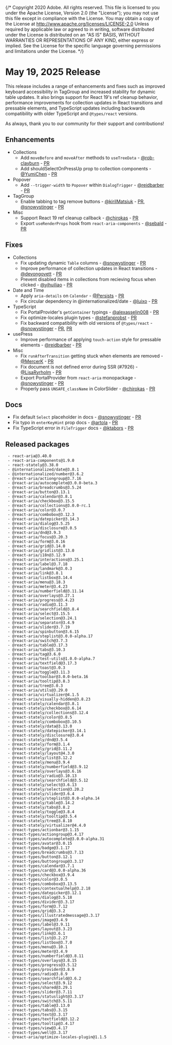 {/* Copyright 2020 Adobe. All rights reserved.
This file is licensed to you under the Apache License, Version 2.0 (the "License");
you may not use this file except in compliance with the License. You may obtain a copy
of the License at http://www.apache.org/licenses/LICENSE-2.0
Unless required by applicable law or agreed to in writing, software distributed under
the License is distributed on an "AS IS" BASIS, WITHOUT WARRANTIES OR REPRESENTATIONS
OF ANY KIND, either express or implied. See the License for the specific language
governing permissions and limitations under the License. */}




# May 19, 2025 Release

This release includes a range of enhancements and fixes such as improved keyboard accessibility in TagGroup and increased stability for dynamic table updates. It also brings support for React 19's ref cleanup behavior, performance improvements for collection updates in React transitions and pressable elements, and TypeScript updates including backwards compatibility with older TypeScript and `@types/react` versions.

As always, thank you to our community for their support and contributions!

## Enhancements

* Collections
  * Add `moveBefore` and `moveAfter` methods to `useTreeData` - [@rob-clayburn](https://github.com/rob-clayburn) - [PR](https://github.com/adobe/react-spectrum/pull/7692)
  * Add shouldSelectOnPressUp prop to collection components - [@YumiChen](https://github.com/YumiChen) - [PR](https://github.com/adobe/react-spectrum/pull/7922)
* Popover
  * Add `--trigger-width` to `Popover` within `DialogTrigger` - [@reidbarber](https://github.com/reidbarber) - [PR](https://github.com/adobe/react-spectrum/pull/7869)
* TagGroup
  * Enable tabbing to tag remove buttons - [@kirilMatsiuk](https://github.com/kirilMatsiuk) - [PR](https://github.com/adobe/react-spectrum/pull/8002), [@snowystinger](https://github.com/snowystinger) - [PR](https://github.com/adobe/react-spectrum/pull/8194)
* Misc
  * Support React 19 ref cleanup callback - [@chirokas](https://github.com/chirokas) - [PR](https://github.com/adobe/react-spectrum/pull/7758)
  * Export `useRenderProps` hook from `react-aria-components` - [@sebald](https://github.com/sebald) - [PR](https://github.com/adobe/react-spectrum/pull/8013)

## Fixes

* Collections
  * Fix updating dynamic `Table` columns - [@snowystinger](https://github.com/snowystinger) - [PR](https://github.com/adobe/react-spectrum/pull/8211)
  * Improve performance of collection updates in React transitions - [@devongovett](https://github.com/devongovett) - [PR](https://github.com/adobe/react-spectrum/pull/8204)
  * Prevent disabled items in collections from recieving focus when clicked - [@yihuiliao](https://github.com/yihuiliao) - [PR](https://github.com/adobe/react-spectrum/pull/8246)
* Date and Time
  * Apply `aria-details` on `Calendar` - [@Persists](https://github.com/Persists) - [PR](https://github.com/adobe/react-spectrum/pull/8042)
  * Fix circular dependency in @internationalized/date - [@luixo](https://github.com/luixo) - [PR](https://github.com/adobe/react-spectrum/pull/8001)
* TypeScript
  * Fix PortalProvider's `getContainer` typings - [@alexasselin008](https://github.com/alexasselin008) - [PR](https://github.com/adobe/react-spectrum/pull/8185)
  * Fix optimize-locales plugin types - [@stefanprobst](https://github.com/stefanprobst) - [PR](https://github.com/adobe/react-spectrum/pull/8087)
  * Fix backward compatibility with old versions of `@types/react` - [@snowystinger](https://github.com/snowystinger) - [PR](https://github.com/adobe/react-spectrum/pull/8099), [PR](https://github.com/adobe/react-spectrum/pull/8256)
* usePress
  * Improve performance of applying `touch-action` style for pressable elements - [@reidbarber](https://github.com/reidbarber) - [PR](https://github.com/adobe/react-spectrum/pull/8200)
* Misc
  * Fix `runAfterTransition` getting stuck when elements are removed - [@MercerK](https://github.com/MercerK) - [PR](https://github.com/adobe/react-spectrum/pull/8004)
  * Fix document is not defined error during SSR (#7926) - [@LisaRyrholm](https://github.com/LisaRyrholm) - [PR](https://github.com/adobe/react-spectrum/pull/7927)
  * Export PortalProvider from `react-aria` monopackage - [@snowystinger](https://github.com/snowystinger) - [PR](https://github.com/adobe/react-spectrum/pull/8135)
  * Properly pass `UNSAFE_className` in ColorSlider - [@chirokas](https://github.com/chirokas) - [PR](https://github.com/adobe/react-spectrum/pull/8190)

## Docs

* Fix default `Select` placeholder in docs - [@snowystinger](https://github.com/snowystinger) - [PR](https://github.com/adobe/react-spectrum/pull/7941)
* Fix typo in `enterKeyHint` prop docs - [@artola](https://github.com/artola) - [PR](https://github.com/adobe/react-spectrum/pull/8121)
* Fix TypeScript error in `FileTrigger` docs - [@ktabors](https://github.com/ktabors) - [PR](https://github.com/adobe/react-spectrum/pull/8172)

## Released packages

```
 - react-aria@3.40.0
 - react-aria-components@1.9.0
 - react-stately@3.38.0
 - @internationalized/date@3.8.1
 - @internationalized/number@3.6.2
 - @react-aria/actiongroup@3.7.16
 - @react-aria/autocomplete@3.0.0-beta.3
 - @react-aria/breadcrumbs@3.5.24
 - @react-aria/button@3.13.1
 - @react-aria/calendar@3.8.1
 - @react-aria/checkbox@3.15.5
 - @react-aria/collections@3.0.0-rc.1
 - @react-aria/color@3.0.7
 - @react-aria/combobox@3.12.3
 - @react-aria/datepicker@3.14.3
 - @react-aria/dialog@3.5.25
 - @react-aria/disclosure@3.0.5
 - @react-aria/dnd@3.9.3
 - @react-aria/focus@3.20.3
 - @react-aria/form@3.0.16
 - @react-aria/grid@3.14.0
 - @react-aria/gridlist@3.13.0
 - @react-aria/i18n@3.12.9
 - @react-aria/interactions@3.25.1
 - @react-aria/label@3.7.18
 - @react-aria/landmark@3.0.3
 - @react-aria/link@3.8.1
 - @react-aria/listbox@3.14.4
 - @react-aria/menu@3.18.3
 - @react-aria/meter@3.4.23
 - @react-aria/numberfield@3.11.14
 - @react-aria/overlays@3.27.1
 - @react-aria/progress@3.4.23
 - @react-aria/radio@3.11.3
 - @react-aria/searchfield@3.8.4
 - @react-aria/select@3.15.5
 - @react-aria/selection@3.24.1
 - @react-aria/separator@3.4.9
 - @react-aria/slider@3.7.19
 - @react-aria/spinbutton@3.6.15
 - @react-aria/steplist@3.0.0-alpha.17
 - @react-aria/switch@3.7.3
 - @react-aria/table@3.17.3
 - @react-aria/tabs@3.10.3
 - @react-aria/tag@3.6.0
 - @react-aria/test-utils@1.0.0-alpha.7
 - @react-aria/textfield@3.17.3
 - @react-aria/toast@3.0.3
 - @react-aria/toggle@3.11.3
 - @react-aria/toolbar@3.0.0-beta.16
 - @react-aria/tooltip@3.8.3
 - @react-aria/tree@3.0.3
 - @react-aria/utils@3.29.0
 - @react-aria/virtualizer@4.1.5
 - @react-aria/visually-hidden@3.8.23
 - @react-stately/calendar@3.8.1
 - @react-stately/checkbox@3.6.14
 - @react-stately/collections@3.12.4
 - @react-stately/color@3.8.5
 - @react-stately/combobox@3.10.5
 - @react-stately/data@3.13.0
 - @react-stately/datepicker@3.14.1
 - @react-stately/disclosure@3.0.4
 - @react-stately/dnd@3.5.4
 - @react-stately/form@3.1.4
 - @react-stately/grid@3.11.2
 - @react-stately/layout@4.3.0
 - @react-stately/list@3.12.2
 - @react-stately/menu@3.9.4
 - @react-stately/numberfield@3.9.12
 - @react-stately/overlays@3.6.16
 - @react-stately/radio@3.10.13
 - @react-stately/searchfield@3.5.12
 - @react-stately/select@3.6.13
 - @react-stately/selection@3.20.2
 - @react-stately/slider@3.6.4
 - @react-stately/steplist@3.0.0-alpha.14
 - @react-stately/table@3.14.2
 - @react-stately/tabs@3.8.2
 - @react-stately/toggle@3.8.4
 - @react-stately/tooltip@3.5.4
 - @react-stately/tree@3.8.10
 - @react-stately/virtualizer@4.4.0
 - @react-types/actionbar@3.1.15
 - @react-types/actiongroup@3.4.17
 - @react-types/autocomplete@3.0.0-alpha.31
 - @react-types/avatar@3.0.15
 - @react-types/badge@3.1.17
 - @react-types/breadcrumbs@3.7.13
 - @react-types/button@3.12.1
 - @react-types/buttongroup@3.3.17
 - @react-types/calendar@3.7.1
 - @react-types/card@3.0.0-alpha.36
 - @react-types/checkbox@3.9.4
 - @react-types/color@3.0.5
 - @react-types/combobox@3.13.5
 - @react-types/contextualhelp@3.2.18
 - @react-types/datepicker@3.12.1
 - @react-types/dialog@3.5.18
 - @react-types/divider@3.3.17
 - @react-types/form@3.7.12
 - @react-types/grid@3.3.2
 - @react-types/illustratedmessage@3.3.17
 - @react-types/image@3.4.9
 - @react-types/label@3.9.11
 - @react-types/layout@3.3.23
 - @react-types/link@3.6.1
 - @react-types/list@3.2.27
 - @react-types/listbox@3.7.0
 - @react-types/menu@3.10.1
 - @react-types/meter@3.4.9
 - @react-types/numberfield@3.8.11
 - @react-types/overlays@3.8.15
 - @react-types/progress@3.5.12
 - @react-types/provider@3.8.9
 - @react-types/radio@3.8.9
 - @react-types/searchfield@3.6.2
 - @react-types/select@3.9.12
 - @react-types/shared@3.29.1
 - @react-types/slider@3.7.11
 - @react-types/statuslight@3.3.17
 - @react-types/switch@3.5.11
 - @react-types/table@3.13.0
 - @react-types/tabs@3.3.15
 - @react-types/text@3.3.17
 - @react-types/textfield@3.12.2
 - @react-types/tooltip@3.4.17
 - @react-types/view@3.4.17
 - @react-types/well@3.3.17
 - @react-aria/optimize-locales-plugin@1.1.5
```

